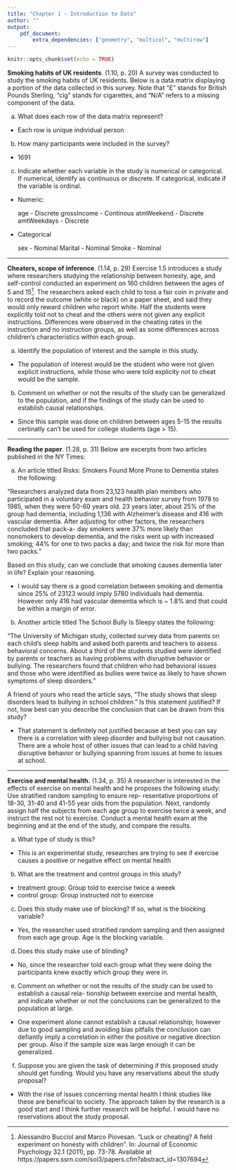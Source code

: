 ```yaml
---
title: "Chapter 1 - Introduction to Data"
author: ""
output:
    pdf_document:
        extra_dependencies: ["geometry", "multicol", "multirow"]
---
```


```r
knitr::opts_chunk$set(echo = TRUE)
```

**Smoking habits of UK residents**. (1.10, p. 20) A survey was conducted to study the smoking habits of UK residents. Below is a data matrix displaying a portion of the data collected in this survey. Note that "$\pounds$" stands for British Pounds Sterling, "cig" stands for cigarettes, and "N/A" refers to a missing component of the data.

\begin{center}
\scriptsize{
\begin{tabular}{rccccccc}
\hline
	& sex 	 & age 	& marital 	& grossIncome 					     & smoke & amtWeekends	& amtWeekdays \\ 
\hline
1 	& Female & 42 	& Single 	& Under $\pounds$2,600 			     & Yes 	 & 12 cig/day   & 12 cig/day \\ 
2 	& Male	 & 44	& Single 	& $\pounds$10,400 to $\pounds$15,600 & No	 & N/A 			& N/A \\ 
3 	& Male 	 & 53 	& Married   & Above $\pounds$36,400 		     & Yes 	 & 6 cig/day 	& 6 cig/day \\ 
\vdots & \vdots & \vdots & \vdots & \vdots 				             & \vdots & \vdots 	    & \vdots \\ 
1691 & Male  & 40   & Single 	& $\pounds$2,600 to $\pounds$5,200   & Yes 	 & 8 cig/day 	& 8 cig/day \\   
\hline
\end{tabular}
}
\end{center}


(a) What does each row of the data matrix represent?

 - Each row is unique individual person

(b) How many participants were included in the survey?
- 1691

(c) Indicate whether each variable in the study is numerical or categorical. If numerical, identify as continuous or discrete. If categorical, indicate if the variable is ordinal.

- Numeric:

  age - Discrete
  grossIncome - Continous
  atmWeekend - Discrete
  amtWeekdays - Discrete
  
- Categorical

  sex - Nominal
  Marital - Nominal
  Smoke - Nominal
  
--------------------------------------------------------------------------------

\clearpage

**Cheaters, scope of inference**. (1.14, p. 29) Exercise 1.5 introduces a study where researchers studying the relationship between honesty, age, and self-control conducted an experiment on 160 children between the ages of 5 and 15[^1]. The researchers asked each child to toss a fair coin in private and to record the outcome (white or black) on a paper sheet, and said they would only reward children who report white. Half the students were explicitly told not to cheat and the others were not given any explicit instructions. Differences were observed in the cheating rates in the instruction and no instruction groups, as well as some differences across children's characteristics within each group.

(a) Identify the population of interest and the sample in this study.

- The population of interest would be the student who were not given explicit instructions, while those who were told explicity not to cheat would be the sample.

(b) Comment on whether or not the results of the study can be generalized to the population, and if the findings of the study can be used to establish causal relationships.

- Since this sample was done on children between ages 5-15 the results certinatly can't be used for college students (age > 15).

[^1]: Alessandro Bucciol and Marco Piovesan. "Luck or cheating? A field experiment on honesty with children". In: Journal of Economic Psychology 32.1 (2011), pp. 73-78. Available at https://papers.ssrn.com/sol3/papers.cfm?abstract_id=1307694



--------------------------------------------------------------------------------

\clearpage

**Reading the paper**. (1.28, p. 31) Below are excerpts from two articles published in the NY Times:

(a) An article titled Risks: Smokers Found More Prone to Dementia states the following:

"Researchers analyzed data from 23,123 health plan members who participated in a voluntary exam and health behavior survey from 1978 to 1985, when they were 50-60 years old. 23 years later, about 25% of the group had dementia, including 1,136 with Alzheimer's disease and 416 with vascular dementia. After adjusting for other factors, the researchers concluded that pack-a- day smokers were 37% more likely than nonsmokers to develop dementia, and the risks went up with increased smoking; 44% for one to two packs a day; and twice the risk for more than two packs."

Based on this study, can we conclude that smoking causes dementia later in life? Explain your reasoning.

- I would say there is a good correlation between smoking and dementia since 25% of 23123 would imply 5780 individuals had dementia. However only 416 had vascular dementia which is ~ 1.8% and that could be within a margin of error.

(b) Another article titled The School Bully Is Sleepy states the following:

"The University of Michigan study, collected survey data from parents on each child's sleep habits and asked both parents and teachers to assess behavioral concerns. About a third of the students studied were identified by parents or teachers as having problems with disruptive behavior or bullying. The researchers found that children who had behavioral issues and those who were identified as bullies were twice as likely to have shown symptoms of sleep disorders."

A friend of yours who read the article says, "The study shows that sleep disorders lead to bullying in school children." Is this statement justified? If not, how best can you describe the conclusion that can be drawn from this study?
 
 - That statement is definitely not justified because at best you can say there is a correlation with sleep disorder and bullying but not causation.
There are a whole host of other issues that can lead to a child having disruptive behavior or bullying spanning from issues at home to issues at school.



--------------------------------------------------------------------------------

\clearpage

**Exercise and mental health.** (1.34, p. 35) A researcher is interested in the effects of exercise on mental health and he proposes the following study: Use stratified random sampling to ensure rep- resentative proportions of 18-30, 31-40 and 41-55 year olds from the population. Next, randomly assign half the subjects from each age group to exercise twice a week, and instruct the rest not to exercise. Conduct a mental health exam at the beginning and at the end of the study, and compare the results.

(a) What type of study is this?

- This is an experimental study, researches are trying to see if exercise causes a positive or negative effect on mental health

(b) What are the treatment and control groups in this study?
- treatment group: Group told to exercise twice a weeek
- control group: Group instructed not to exercise
  
(c) Does this study make use of blocking? If so, what is the blocking variable?

- Yes, the researcher used stratified random sampling and then assigned from each age group. Age is the blocking variable.
  
(d) Does this study make use of blinding?
  
- No, since the researcher told each group what they were doing the participants knew exactly which group they were in.

(e) Comment on whether or not the results of the study can be used to establish a causal rela- tionship between exercise and mental health, and indicate whether or not the conclusions can be generalized to the population at large.

- One experiment alone cannot establish a causal relationship; however due to good sampling and avoiding bias pitfalls the conclusion can defiantly imply a correlation in either the positive or negative direction per group. Also if the sample size was large enough it can be generalized.
  
(f) Suppose you are given the task of determining if this proposed study should get funding. Would you have any reservations about the study proposal?

- With the rise of issues concerning mental health I think studies like these are beneficial to society. The approach taken by the research is a good start and I think further research will be helpful. I would have no reservations about the study proposal.